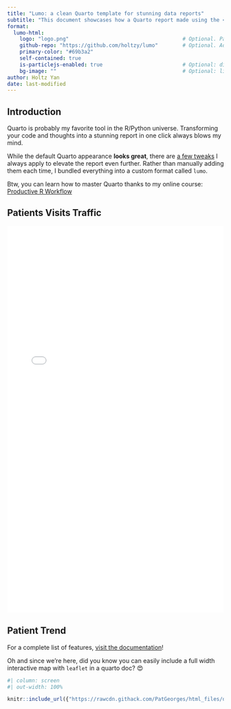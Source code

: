 ```yaml
---
title: "Lumo: a clean Quarto template for stunning data reports"
subtitle: "This document showcases how a Quarto report made using the <code>Lumo</code> format looks like. It also demoes a few tips and tricks I 💜"
format:
  lumo-html: 
    logo: "logo.png"                                     # Optional. Path to a logo displayed above the title
    github-repo: "https://github.com/holtzy/lumo"        # Optional. Adds a github corner at the top right
    primary-color: "#69b3a2"
    self-contained: true
    is-particlejs-enabled: true                          # Optional: display interactive particles in the document header
    bg-image: ""                                         # Optional: link to an image for the header background
author: Holtz Yan
date: last-modified
---
```





## Introduction

Quarto is probably my favorite tool in the R/Python universe. Transforming your code and thoughts into a stunning report in one click always blows my mind.

While the default Quarto appearance **looks great**, there are [a few tweaks](https://www.productive-r-workflow.com/quarto-tricks) I always apply to elevate the report even further. Rather than manually adding them each time, I bundled everything into a custom format called `lumo`.



::: {.column-margin}

Btw, you can learn how to master Quarto thanks to my online course: [Productive R Workflow](https://www.productive-r-workflow.com)

:::





## Patients Visits Traffic

<iframe 
    src="interactive/patients_traffic.html" 
    width="100%" 
    height="900px" 
    frameborder="0" 
    scrolling="no" 
    style="border: none; overflow: hidden;">
</iframe>




## Patient Trend

For a complete list of features, [visit the documentation](https://www.productive-r-workflow.com/r/bonus/lumo-quarto-template)!

Oh and since we're here, did you know you can easily include a full width interactive map with `leaflet` in a quarto doc? 😍
```r
#| column: screen
#| out-width: 100%

knitr::include_url({"https://rawcdn.githack.com/PatGeorges/html_files/d8b8bdd062e4d46d27ca7d16dd479673022d3543/movingbubbles.html"})

```
